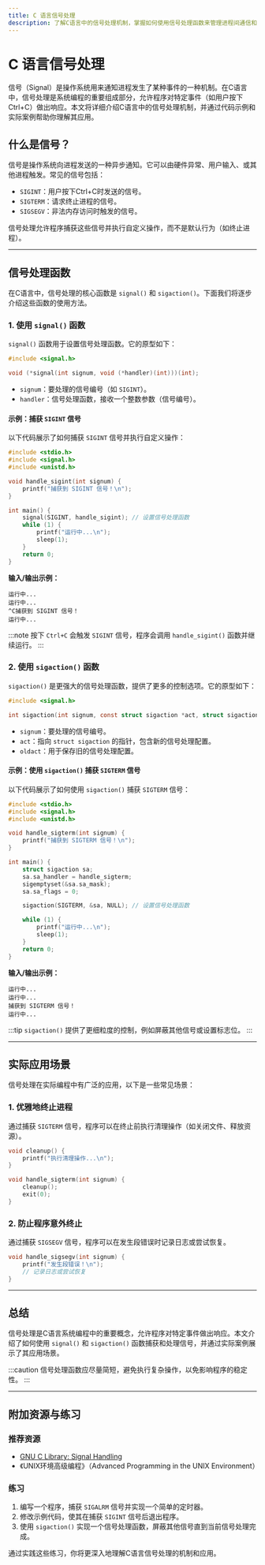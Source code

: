```yaml
---
title: C 语言信号处理
description: 了解C语言中的信号处理机制，掌握如何使用信号处理函数来管理进程间通信和异常处理。
---
```


# C 语言信号处理

信号（Signal）是操作系统用来通知进程发生了某种事件的一种机制。在C语言中，信号处理是系统编程的重要组成部分，允许程序对特定事件（如用户按下Ctrl+C）做出响应。本文将详细介绍C语言中的信号处理机制，并通过代码示例和实际案例帮助你理解其应用。

## 什么是信号？

信号是操作系统向进程发送的一种异步通知。它可以由硬件异常、用户输入、或其他进程触发。常见的信号包括：

- `SIGINT`：用户按下Ctrl+C时发送的信号。
- `SIGTERM`：请求终止进程的信号。
- `SIGSEGV`：非法内存访问时触发的信号。

信号处理允许程序捕获这些信号并执行自定义操作，而不是默认行为（如终止进程）。

---

## 信号处理函数

在C语言中，信号处理的核心函数是 `signal()` 和 `sigaction()`。下面我们将逐步介绍这些函数的使用方法。

### 1. 使用 `signal()` 函数

`signal()` 函数用于设置信号处理函数。它的原型如下：

```c
#include <signal.h>

void (*signal(int signum, void (*handler)(int)))(int);
```

- `signum`：要处理的信号编号（如 `SIGINT`）。
- `handler`：信号处理函数，接收一个整数参数（信号编号）。

#### 示例：捕获 `SIGINT` 信号

以下代码展示了如何捕获 `SIGINT` 信号并执行自定义操作：

```c
#include <stdio.h>
#include <signal.h>
#include <unistd.h>

void handle_sigint(int signum) {
    printf("捕获到 SIGINT 信号！\n");
}

int main() {
    signal(SIGINT, handle_sigint); // 设置信号处理函数
    while (1) {
        printf("运行中...\n");
        sleep(1);
    }
    return 0;
}
```

**输入/输出示例：**

```
运行中...
运行中...
^C捕获到 SIGINT 信号！
运行中...
```

:::note
按下 `Ctrl+C` 会触发 `SIGINT` 信号，程序会调用 `handle_sigint()` 函数并继续运行。
:::

### 2. 使用 `sigaction()` 函数

`sigaction()` 是更强大的信号处理函数，提供了更多的控制选项。它的原型如下：

```c
#include <signal.h>

int sigaction(int signum, const struct sigaction *act, struct sigaction *oldact);
```

- `signum`：要处理的信号编号。
- `act`：指向 `struct sigaction` 的指针，包含新的信号处理配置。
- `oldact`：用于保存旧的信号处理配置。

#### 示例：使用 `sigaction()` 捕获 `SIGTERM` 信号

以下代码展示了如何使用 `sigaction()` 捕获 `SIGTERM` 信号：

```c
#include <stdio.h>
#include <signal.h>
#include <unistd.h>

void handle_sigterm(int signum) {
    printf("捕获到 SIGTERM 信号！\n");
}

int main() {
    struct sigaction sa;
    sa.sa_handler = handle_sigterm;
    sigemptyset(&sa.sa_mask);
    sa.sa_flags = 0;

    sigaction(SIGTERM, &sa, NULL); // 设置信号处理函数

    while (1) {
        printf("运行中...\n");
        sleep(1);
    }
    return 0;
}
```

**输入/输出示例：**

```
运行中...
运行中...
捕获到 SIGTERM 信号！
运行中...
```

:::tip
`sigaction()` 提供了更细粒度的控制，例如屏蔽其他信号或设置标志位。
:::

---

## 实际应用场景

信号处理在实际编程中有广泛的应用，以下是一些常见场景：

### 1. 优雅地终止进程

通过捕获 `SIGTERM` 信号，程序可以在终止前执行清理操作（如关闭文件、释放资源）。

```c
void cleanup() {
    printf("执行清理操作...\n");
}

void handle_sigterm(int signum) {
    cleanup();
    exit(0);
}
```

### 2. 防止程序意外终止

通过捕获 `SIGSEGV` 信号，程序可以在发生段错误时记录日志或尝试恢复。

```c
void handle_sigsegv(int signum) {
    printf("发生段错误！\n");
    // 记录日志或尝试恢复
}
```

---

## 总结

信号处理是C语言系统编程中的重要概念，允许程序对特定事件做出响应。本文介绍了如何使用 `signal()` 和 `sigaction()` 函数捕获和处理信号，并通过实际案例展示了其应用场景。

:::caution
信号处理函数应尽量简短，避免执行复杂操作，以免影响程序的稳定性。
:::

---

## 附加资源与练习

### 推荐资源
- [GNU C Library: Signal Handling](https://www.gnu.org/software/libc/manual/html_node/Signal-Handling.html)
- 《UNIX环境高级编程》（Advanced Programming in the UNIX Environment）

### 练习
1. 编写一个程序，捕获 `SIGALRM` 信号并实现一个简单的定时器。
2. 修改示例代码，使其在捕获 `SIGINT` 信号后退出程序。
3. 使用 `sigaction()` 实现一个信号处理函数，屏蔽其他信号直到当前信号处理完成。

通过实践这些练习，你将更深入地理解C语言信号处理的机制和应用。
